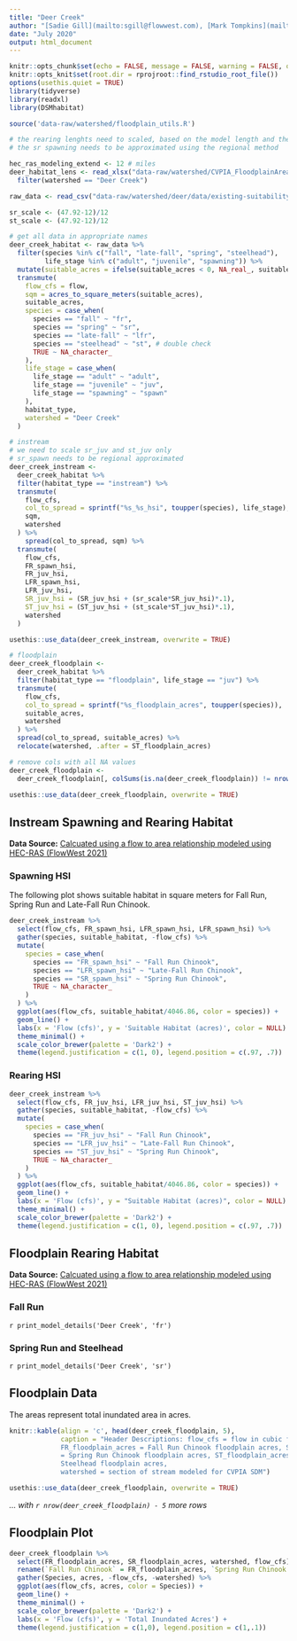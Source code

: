```yaml
---
title: "Deer Creek"
author: "[Sadie Gill](mailto:sgill@flowwest.com), [Mark Tompkins](mailto:mtompkins@flowwest.com)" 
date: "July 2020"
output: html_document
---
```





```r
knitr::opts_chunk$set(echo = FALSE, message = FALSE, warning = FALSE, out.width = '100%')
knitr::opts_knit$set(root.dir = rprojroot::find_rstudio_root_file())
options(usethis.quiet = TRUE)
library(tidyverse)
library(readxl)
library(DSMhabitat)
```    
```r
source('data-raw/watershed/floodplain_utils.R')
```

```r
# the rearing lenghts need to scaled, based on the model length and the actual rearing
# the sr spawning needs to be approximated using the regional method

hec_ras_modeling_extend <- 12 # miles
deer_habitat_lens <- read_xlsx("data-raw/watershed/CVPIA_FloodplainAreas.xlsx") %>% 
  filter(watershed == "Deer Creek")

raw_data <- read_csv("data-raw/watershed/deer/data/existing-suitability-deer-creek-2021-03-24.csv")

sr_scale <- (47.92-12)/12
st_scale <- (47.92-12)/12

# get all data in appropriate names
deer_creek_habitat <- raw_data %>% 
  filter(species %in% c("fall", "late-fall", "spring", "steelhead"), 
         life_stage %in% c("adult", "juvenile", "spawning")) %>%
  mutate(suitable_acres = ifelse(suitable_acres < 0, NA_real_, suitable_acres)) %>% 
  transmute(
    flow_cfs = flow, 
    sqm = acres_to_square_meters(suitable_acres), 
    suitable_acres,
    species = case_when(
      species == "fall" ~ "fr", 
      species == "spring" ~ "sr", 
      species == "late-fall" ~ "lfr", 
      species == "steelhead" ~ "st", # double check
      TRUE ~ NA_character_
    ),
    life_stage = case_when(
      life_stage == "adult" ~ "adult", 
      life_stage == "juvenile" ~ "juv", 
      life_stage == "spawning" ~ "spawn"
    ), 
    habitat_type, 
    watershed = "Deer Creek"
  )

# instream
# we need to scale sr_juv and st_juv only
# sr_spawn needs to be regional approximated
deer_creek_instream <-
  deer_creek_habitat %>% 
  filter(habitat_type == "instream") %>% 
  transmute(
    flow_cfs, 
    col_to_spread = sprintf("%s_%s_hsi", toupper(species), life_stage), 
    sqm, 
    watershed
  ) %>% 
    spread(col_to_spread, sqm) %>% 
  transmute(
    flow_cfs, 
    FR_spawn_hsi, 
    FR_juv_hsi,
    LFR_spawn_hsi, 
    LFR_juv_hsi,
    SR_juv_hsi = (SR_juv_hsi + (sr_scale*SR_juv_hsi)*.1),
    ST_juv_hsi = (ST_juv_hsi + (st_scale*ST_juv_hsi)*.1),
    watershed
  )

usethis::use_data(deer_creek_instream, overwrite = TRUE)

# floodplain
deer_creek_floodplain <- 
  deer_creek_habitat %>% 
  filter(habitat_type == "floodplain", life_stage == "juv") %>% 
  transmute(
    flow_cfs, 
    col_to_spread = sprintf("%s_floodplain_acres", toupper(species)), 
    suitable_acres,
    watershed
  ) %>% 
  spread(col_to_spread, suitable_acres) %>% 
  relocate(watershed, .after = ST_floodplain_acres)

# remove cols with all NA values
deer_creek_floodplain <- 
  deer_creek_floodplain[, colSums(is.na(deer_creek_floodplain)) != nrow(deer_creek_floodplain)]

usethis::use_data(deer_creek_floodplain, overwrite = TRUE)
```

## Instream Spawning and Rearing Habitat
**Data Source:** [Calcuated using a flow to area relationship modeled using HEC-RAS (FlowWest 2021)](#){target="_blank"}

### Spawning HSI 

The following plot shows suitable habitat in square meters for Fall Run, Spring Run and 
Late-Fall Run Chinook.

```r
deer_creek_instream %>% 
  select(flow_cfs, FR_spawn_hsi, LFR_spawn_hsi, LFR_spawn_hsi) %>% 
  gather(species, suitable_habitat, -flow_cfs) %>% 
  mutate(
    species = case_when(
      species == "FR_spawn_hsi" ~ "Fall Run Chinook",
      species == "LFR_spawn_hsi" ~ "Late-Fall Run Chinook",
      species == "SR_spawn_hsi" ~ "Spring Run Chinook",
      TRUE ~ NA_character_
    )
  ) %>% 
  ggplot(aes(flow_cfs, suitable_habitat/4046.86, color = species)) + 
  geom_line() + 
  labs(x = 'Flow (cfs)', y = 'Suitable Habitat (acres)', color = NULL) + 
  theme_minimal() + 
  scale_color_brewer(palette = 'Dark2') +
  theme(legend.justification = c(1, 0), legend.position = c(.97, .7))
```

### Rearing HSI 

```r
deer_creek_instream %>% 
  select(flow_cfs, FR_juv_hsi, LFR_juv_hsi, ST_juv_hsi) %>% 
  gather(species, suitable_habitat, -flow_cfs) %>% 
  mutate(
    species = case_when(
      species == "FR_juv_hsi" ~ "Fall Run Chinook",
      species == "LFR_juv_hsi" ~ "Late-Fall Run Chinook",
      species == "ST_juv_hsi" ~ "Spring Run Chinook",
      TRUE ~ NA_character_
    )
  ) %>% 
  ggplot(aes(flow_cfs, suitable_habitat/4046.86, color = species)) + 
  geom_line() + 
  labs(x = 'Flow (cfs)', y = "Suitable Habitat (acres)", color = NULL) + 
  theme_minimal() + 
  scale_color_brewer(palette = 'Dark2') +
  theme(legend.justification = c(1, 0), legend.position = c(.97, .7))
```

## Floodplain Rearing Habitat 
**Data Source:** [Calcuated using a flow to area relationship modeled using HEC-RAS (FlowWest 2021)](#){target="_blank"}

### Fall Run
`r print_model_details('Deer Creek', 'fr')`

### Spring Run and Steelhead
`r print_model_details('Deer Creek', 'sr')`

## Floodplain Data    
The areas represent total inundated area in acres.

```r
knitr::kable(align = 'c', head(deer_creek_floodplain, 5), 
             caption = "Header Descriptions: flow_cfs = flow in cubic feet per second,
             FR_floodplain_acres = Fall Run Chinook floodplain acres, SR_floodplain_acres 
             = Spring Run Chinook floodplain acres, ST_floodplain_acres = 
             Steelhead floodplain acres, 
             watershed = section of stream modeled for CVPIA SDM")

usethis::use_data(deer_creek_floodplain, overwrite = TRUE)
```

*... with `r nrow(deer_creek_floodplain) - 5` more rows*

## Floodplain Plot
```r
deer_creek_floodplain %>% 
  select(FR_floodplain_acres, SR_floodplain_acres, watershed, flow_cfs) %>%
  rename(`Fall Run Chinook` = FR_floodplain_acres, `Spring Run Chinook and Steelhead` = SR_floodplain_acres) %>% 
  gather(Species, acres, -flow_cfs, -watershed) %>% 
  ggplot(aes(flow_cfs, acres, color = Species)) +
  geom_line() +
  theme_minimal() +
  scale_color_brewer(palette = 'Dark2') +
  labs(x = 'Flow (cfs)', y = 'Total Inundated Acres') +
  theme(legend.justification = c(1,0), legend.position = c(1,.1))
```
